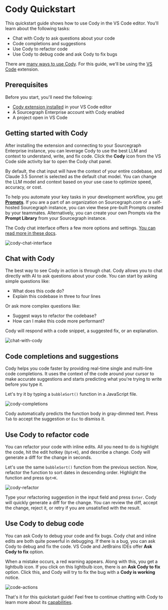 # Cody Quickstart

<p className="subtitle">This quickstart guide shows how to use Cody in the VS Code editor. You'll learn about the following tasks:</p>

- Chat with Cody to ask questions about your code
- Code completions and suggestions
- Use Cody to refactor code
- Use Cody to debug code and ask Cody to fix bugs

<Callout type="info">There are [many ways to use Cody](/cody/clients). For this guide, we'll be using the [VS Code](/cody/clients/install-vscode) extension.</Callout>

## Prerequisites

Before you start, you'll need the following:

- [Cody extension installed](/cody/clients/install-vscode) in your VS Code editor
- A Sourcegraph Enterprise account with Cody enabled
- A project open in VS Code

## Getting started with Cody

After installing the extension and connecting to your Sourcegraph Enterprise instance, you can leverage Cody to use the best LLM and context to understand, write, and fix code. Click the **Cody** icon from the VS Code side activity bar to open the Cody chat panel.

By default, the chat input will have the context of your entire codebase, and Claude 3.5 Sonnet is selected as the default chat model. You can change the LLM model and context based on your use case to optimize speed, accuracy, or cost.

To help you automate your key tasks in your development workflow, you get **[Prompts](/cody/capabilities/commands)**. If you are a part of an organization on Sourcegraph.com or a self-hosted Sourcegraph instance, you can view these pre-built Prompts created by your teammates. Alternatively, you can create your own Prompts via the **Prompt Library** from your Sourcegraph instance.

The Cody chat interface offers a few more options and settings. [You can read more in these docs](/cody/capabilities/chat).

![cody-chat-interface](https://storage.googleapis.com/sourcegraph-assets/Docs/cody-chat-interface-0225.jpg)

## Chat with Cody

The best way to see Cody in action is through chat. Cody allows you to chat directly with AI to ask questions about your code. You can start by asking simple questions like:

- What does this code do?
- Explain this codebase in three to four lines

Or ask more complex questions like:

- Suggest ways to refactor the codebase?
- How can I make this code more performant?

Cody will respond with a code snippet, a suggested fix, or an explanation.

![chat-with-cody](https://storage.googleapis.com/sourcegraph-assets/Docs/chat-with-cody-1124.png)

## Code completions and suggestions

Cody helps you code faster by providing real-time single and multi-line code completions. It uses the context of the code around your cursor to make accurate suggestions and starts predicting what you're trying to write before you type it.

Let's try it by typing a `bubbleSort()` function in a JavaScript file.

![cody-completions](https://storage.googleapis.com/sourcegraph-assets/Docs/cody-completions-1124.png)

Cody automatically predicts the function body in gray-dimmed text. Press `Tab` to accept the suggestion or `Esc` to dismiss it.

## Use Cody to refactor code

You can refactor your code with inline edits. All you need to do is highlight the code, hit the edit hotkey (`Opt+K`), and describe a change. Cody will generate a diff for the change in seconds.

Let's use the same `bubbleSort()` function from the previous section. Now, refactor the function to sort dates in descending order. Highlight the function and press `Opt+K`.

![cody-refactor](https://storage.googleapis.com/sourcegraph-assets/Docs/cody-refactor-code-1124.png)

Type your refactoring suggestion in the input field and press `Enter`. Cody will quickly generate a diff for the change. You can review the diff, accept the change, reject it, or retry if you are unsatisfied with the result.

## Use Cody to debug code

You can ask Cody to debug your code and fix bugs. Cody chat and inline edits are both quite powerful in debugging. If there is a bug, you can ask Cody to debug and fix the code. VS Code and JetBrains IDEs offer **Ask Cody to fix** option.

When a mistake occurs, a red warning appears. Along with this, you get a lightbulb icon. If you click on this lightbulb icon, there is an **Ask Cody to fix** option. Click this, and Cody will try to fix the bug with a **Cody is working** notice.

![code-actions](https://storage.googleapis.com/sourcegraph-assets/Docs/cody-code-actions-vscode-1124.png)

That's it for this quickstart guide! Feel free to continue chatting with Cody to learn more about its [capabilities](/cody/capabilities).
